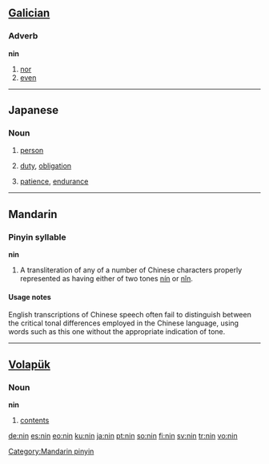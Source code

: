 {{see|nín|nǐn}}
==[[Galician]]==

===Adverb===
'''nin'''

# [[nor]]
# [[even]]

----

==Japanese==

===Noun===
{{ja-noun|r|hira=にん}}
#{{ja-def|人}} [[person]]
#{{ja-def|任}} [[duty]], [[obligation]]
#{{ja-def|忍}} [[patience]], [[endurance]]

----

==Mandarin==

===Pinyin syllable===
'''nin'''

# A transliteration of any of a number of Chinese characters properly represented as having either of two tones [[nín]] or [[nǐn]].

====Usage notes====
English transcriptions of Chinese speech often fail to distinguish between the critical tonal differences employed in the Chinese language, using words such as this one without the appropriate indication of tone.

[[Category:Mandarin pinyin]]

----

==[[Volapük]]==

===Noun===
'''nin'''

# [[contents]]

[[de:nin]]
[[es:nin]]
[[eo:nin]]
[[ku:nin]]
[[ja:nin]]
[[pt:nin]]
[[so:nin]]
[[fi:nin]]
[[sv:nin]]
[[tr:nin]]
[[vo:nin]]